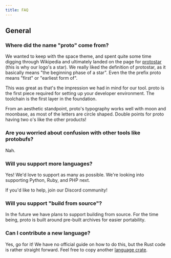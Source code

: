 ```yaml
---
title: FAQ
---
```


## General

### Where did the name "proto" come from?

We wanted to keep with the space theme, and spent quite some time digging through Wikipedia and
ultimately landed on the page for [protostar](https://en.wikipedia.org/wiki/Protostar) (this is why
our logo's a star). We really liked the definition of protostar, as it basically means "the
beginning phase of a star". Even the the prefix proto means "first" or "earliest form of".

This was great as that's the impression we had in mind for our tool. proto is the first piece
required for setting up your developer environment. The toolchain is the first layer in the
foundation.

From an aesthetic standpoint, proto's typography works well with moon and moonbase, as most of the
letters are circle shaped. Double points for proto having two o's like the other products!

### Are you worried about confusion with other tools like protobufs?

Nah.

### Will you support more languages?

Yes! We'd love to support as many as possible. We're looking into supporting Python, Ruby, and PHP
next.

If you'd like to help, join our Discord community!

### Will you support "build from source"?

In the future we have plans to support building from source. For the time being, proto is built
around pre-built archives for easier portability.

### Can I contribute a new language?

Yes, go for it! We have no official guide on how to do this, but the Rust code is rather straight
forward. Feel free to copy another
[language crate](https://github.com/moonrepo/proto/tree/master/crates).
